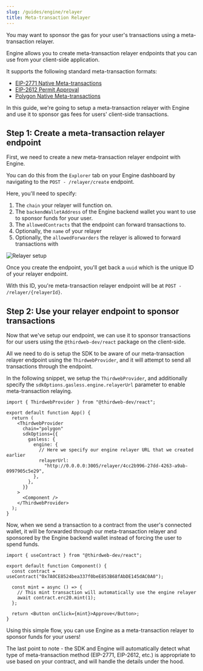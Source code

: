 ```yaml
---
slug: /guides/engine/relayer
title: Meta-transaction Relayer
---
```



You may want to sponsor the gas for your user's transactions using a meta-transaction relayer.

Engine allows you to create meta-transaction relayer endpoints that you can use from your client-side application.

It supports the following standard meta-transaction formats:

- [EIP-2771 Native Meta-transactions](https://eips.ethereum.org/EIPS/eip-2771)
- [EIP-2612 Permit Approval](https://eips.ethereum.org/EIPS/eip-2612)
- [Polygon Native Meta-transactions](https://wiki.polygon.technology/docs/pos/design/transactions/meta-transactions/meta-transactions/)

In this guide, we're going to setup a meta-transaction relayer with Engine and use it to sponsor gas fees for users' client-side transactions.

## Step 1: Create a meta-transaction relayer endpoint

First, we need to create a new meta-transaction relayer endpoint with Engine.

You can do this from the `Explorer` tab on your Engine dashboard by navigating to the `POST - /relayer/create` endpoint.

Here, you'll need to specify:

1. The `chain` your relayer will function on.
2. The `backendWalletAddress` of the Engine backend wallet you want to use to sponsor funds for your user.
3. The `allowedContracts` that the endpoint can forward transactions to.
4. Optionally, the `name` of your relayer
5. Optionally, the `allowedForwarders` the relayer is allowed to forward transactions with

<img src="/assets/engine/relayer-1.png" alt="Relayer setup" />

Once you create the endpoint, you'll get back a `uuid` which is the unique ID of your relayer endpoint.

With this ID, you're meta-transaction relayer endpoint will be at `POST - /relayer/{relayerId}`.

## Step 2: Use your relayer endpoint to sponsor transactions

Now that we've setup our endpoint, we can use it to sponsor transactions for our users using the `@thirdweb-dev/react` package on the client-side.

All we need to do is setup the SDK to be aware of our meta-transaction relayer endpoint using the `ThirdwebProvider`, and it will attempt to send all transactions through the endpoint.

In the following snippet, we setup the `ThirdwebProvider`, and additionally specify the `sdkOptions.gasless.engine.relayerUrl` parameter to enable meta-transaction relaying.

```tsx
import { ThirdwebProvider } from "@thirdweb-dev/react";

export default function App() {
  return (
    <ThirdwebProvider
      chain="polygon"
      sdkOptions={{
        gasless: {
          engine: {
            // Here we specify our engine relayer URL that we created earlier
            relayerUrl:
              "http://0.0.0.0:3005/relayer/4cc2b996-27dd-4263-a9ab-0997905c5e29",
          },
        },
      }}
    >
      <Component />
    </ThirdwebProvider>
  );
}
```

Now, when we send a transaction to a contract from the user's connected wallet, it will be forwarded through our meta-transaction relayer and sponsored by the Engine backend wallet instead of forcing the user to spend funds.

```tsx
import { useContract } from "@thirdweb-dev/react";

export default function Component() {
  const contract = useContract("0x7A0CE8524bea337f0beE853B68fAbDE145dAC0A0");

  const mint = async () => {
    // This mint transaction will automatically use the engine relayer
    await contract.erc20.mint(1);
  };

  return <Button onClick={mint}>Approve</Button>;
}
```

Using this simple flow, you can use Engine as a meta-transaction relayer to sponsor funds for your users!

The last point to note - the SDK and Engine will automatically detect what type of meta-transaction method (EIP-2771, EIP-2612, etc.) is appropriate to use based on your contract, and will handle the details under the hood.
